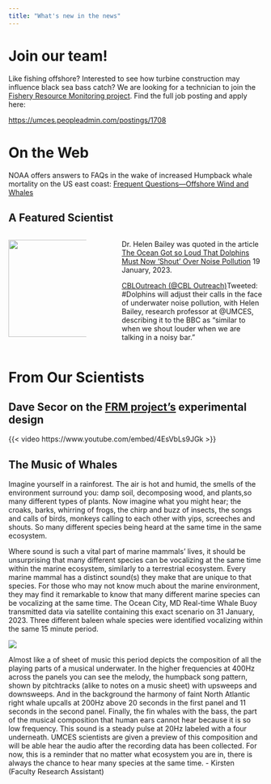 ```yaml
---
title: "What's new in the news"
---
```


# Join our team!

Like fishing offshore? Interested to see how turbine construction may influence black sea bass catch? We are looking for a technician to join the [Fishery Resource Monitoring project](https://tailwinds.umces.edu/frm/). Find the full job posting and apply here:

[https://umces.peopleadmin.com/postings/1708](https://umces.peopleadmin.com/postings/1708)

# On the Web

NOAA offers answers to FAQs in the wake of increased Humpback whale mortality on the US east coast: [Frequent Questions---Offshore Wind and Whales](https://www.fisheries.noaa.gov/new-england-mid-atlantic/marine-life-distress/frequent-questions-offshore-wind-and-whales)

## A Featured Scientist

::: columns
::: {.column width="30%"}
![](images/helen.jpg){width="2in"}
:::

::: {.column width="5%"}
:::

::: {.column width="55%"}
Dr. Helen Bailey was quoted in the article [The Ocean Got so Loud That Dolphins Must Now 'Shout' Over Noise Pollution](https://impakter.com/the-ocean-is-getting-louder-dolphins-must-now-shout-over-noise-pollution/) 19 January, 2023.

[CBLOutreach (\@CBL Outreach)](https://twitter.com/cbloutreach/status/1621132848143941637?s=51&t=wv_MDv6-V_3WTIkktqz63Q)Tweeted: #Dolphins will adjust their calls in the face of underwater noise pollution, with Helen Bailey, research professor at @UMCES, describing it to the BBC as "similar to when we shout louder when we are talking in a noisy bar."
:::
:::

# From Our Scientists

## Dave Secor on the [FRM project's](../frm/index.html) experimental design

{{< video https://www.youtube.com/embed/4EsVbLs9JGk >}}

## The Music of Whales

Imagine yourself in a rainforest. The air is hot and humid, the smells of the environment surround you: damp soil, decomposing wood, and plants,so many different types of plants. Now imagine what you might hear; the croaks, barks, whirring of frogs, the chirp and buzz of insects, the songs and calls of birds, monkeys calling to each other with yips, screeches and shouts. So many different species being heard at the same time in the same ecosystem.

Where sound is such a vital part of marine mammals' lives, it should be unsurprising that many different species can be vocalizing at the same time within the marine ecosystem, similarly to a terrestrial ecosystem. Every marine mammal has a distinct sound(s) they make that are unique to that species. For those who may not know much about the marine environment, they may find it remarkable to know that many different marine species can be vocalizing at the same time. The Ocean City, MD Real-time Whale Buoy transmitted data via satellite containing this exact scenario on 31 January, 2023. Three different baleen whale species were identified vocalizing within the same 15 minute period.

![](images/3whalespecies.png)

Almost like a of sheet of music this period depicts the composition of all the playing parts of a musical underwater. In the higher frequencies at 400Hz across the panels you can see the melody, the humpback song pattern, shown by pitchtracks (alike to notes on a music sheet) with upsweeps and downsweeps. And in the background the harmony of faint North Atlantic right whale upcalls at 200Hz above 20 seconds in the first panel and 11 seconds in the second panel. Finally, the fin whales with the bass, the part of the musical composition that human ears cannot hear because it is so low frequency. This sound is a steady pulse at 20Hz labeled with a four underneath. UMCES scientists are given a preview of this composition and will be able hear the audio after the recording data has been collected. For now, this is a reminder that no matter what ecosystem you are in, there is always the chance to hear many species at the same time. - Kirsten (Faculty Research Assistant)


